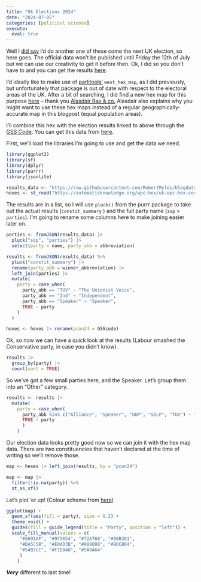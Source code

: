 ```yaml
---
title: "Uk Elections 2024"
date: "2024-07-05"
categories: [political science]
execute: 
  eval: true
---
```


Well I [did say](https://www.robertmylesmcdonnell.com/posts/ukelections2019) I'd do another one of these come the next UK election, so here goes. The official data won't be published until Friday the 12th of July but we can use our creativity to get it before then. Ok, I did so you don't have to and you can get the results [here](https://raw.githubusercontent.com/RobertMyles/blogdata/master/uk_elections_2024.json). 

I'd ideally like to make use of [parlitools']() `west_hex_map`, as I did previously, but unfortunately that package is out of date with respect to the electoral areas of the UK. After a bit of searching, I did find a new hex map for this purpose [here](https://automaticknowledge.org/wpc-hex/) -- thank you [Alasdair Rae & co.](http://www.statsmapsnpix.com/2023/07/a-new-uk-constituency-hex-map.html) Alasdair also explains why you might want to use these hex maps instead of a regular geographically-accurate map in this blogpost (equal population areas). 

I'll combine this hex with the election results linked to above through the [GSS Code](https://en.wikipedia.org/wiki/GSS_coding_system). You can get this data from [here](https://automaticknowledge.org/wpc-hex/uk-wpc-hex-constitcode-v5-june-2024.geojson).


First, we'll load the libraries I'm going to use and get the data we need. 

```r
library(ggplot2)
library(sf)
library(dplyr)
library(purrr)
library(jsonlite)

results_data <- "https://raw.githubusercontent.com/RobertMyles/blogdata/master/uk_elections_2024.json"
hexes <- st_read("https://automaticknowledge.org/wpc-hex/uk-wpc-hex-constitcode-v5-june-2024.geojson", quiet = TRUE)
```


The results are in a list, so I will use `pluck()` from the purrr package to take out the actual results (`constit_summary` ) and the full party name (`sop` > `parties`). I'm going to rename some columns here to make joining easier later on.

```r

parties <- fromJSON(results_data) |> 
  pluck("sop", "parties") |> 
  select(party = name, party_abb = abbreviation)

results <- fromJSON(results_data) %>%
  pluck("constit_summary") |> 
  rename(party_abb = winner_abbreviation) |> 
  left_join(parties) |> 
  mutate(
    party = case_when(
      party_abb == "TUV" ~ "The Unionist Voice",
      party_abb == "Ind" ~ "Independent",
      party_abb == "Speaker" ~ "Speaker",
      TRUE ~ party
    )
  )

hexes <- hexes |> rename(pcon24 = GSScode)
```

Ok, so now we can have a quick look at the results (Labour smashed the Conservative party, in case you didn't know). 

```r
results |> 
  group_by(party) |> 
  count(sort = TRUE)
```

So we've got a few small parties here, and the Speaker. Let's group them into an "Other" category. 

```r
results <- results |> 
  mutate(
    party = case_when(
      party_abb %in% c("Alliance", "Speaker", "UUP", "SDLP", "TUV") ~ "Other",
      TRUE ~ party
      )
    )
```

Our election data looks pretty good now so we can join it with the hex map data. There are two constituencies that haven't declared at the time of writing so we'll remove those. 

```r
map <- hexes |> left_join(results, by = "pcon24")

map <- map |> 
  filter(!is.na(party)) %>%
  st_as_sf()
```


Let's plot 'er up! (Colour scheme from [here](https://www.thetimes.com/article/general-election-live-results-in-full-uk-2024-tprzgvflr?v=true))

```r

ggplot(map) +
  geom_sf(aes(fill = party), size = 0.2) +
  theme_void() +
  guides(fill = guide_legend(title = "Party", position = "left")) +
  scale_fill_manual(values = c(
     "#5691AF", "#975654", "#72A768", "#98B3D1", 
     "#DA5C5B", "#E0AD3B", "#888888", "#9DCB84",
     "#54B3CC", "#F1D848", "#5A9464"
     )
    )

```

**_Very_** different to last time! 

